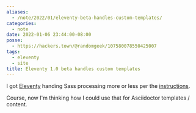 ```yaml
---
aliases:
  - /note/2022/01/eleventy-beta-handles-custom-templates/
categories:
  - note
date: 2022-01-06 23:44:00-08:00
posse:
  - https://hackers.town/@randomgeek/107580078550425007
tags:
  - eleventy
  - site
title: Eleventy 1.0 beta handles custom templates
---
```


[Eleventy]: https://11ty.dev
[instructions]: https://www.11ty.dev/docs/languages/custom/#example-add-sass-support-to-eleventy

I got [Eleventy][] handing Sass processing more or less per the [instructions][].

Course, now I'm thinking how I could use that for Asciidoctor templates / content.
